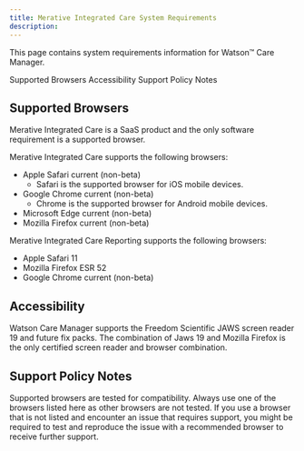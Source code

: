 ```yaml
---
title: Merative Integrated Care System Requirements
description: 
---
```


<PageDescription>

This page contains system requirements information for Watson™ Care Manager.

</PageDescription>

<AnchorLinks>
  <AnchorLink>Supported Browsers</AnchorLink>
  <AnchorLink>Accessibility</AnchorLink>
  <AnchorLink>Support Policy Notes</AnchorLink>
</AnchorLinks>

## Supported Browsers

Merative Integrated Care is a SaaS product and the only software requirement is a supported browser.

Merative Integrated Care supports the following browsers:

* Apple Safari current (non-beta)
  * Safari is the supported browser for iOS mobile devices.
* Google Chrome current (non-beta)
  * Chrome is the supported browser for Android mobile devices.
* Microsoft Edge current (non-beta)
* Mozilla Firefox current (non-beta)

Merative Integrated Care Reporting supports the following browsers:

* Apple Safari 11
* Mozilla Firefox ESR 52
* Google Chrome current (non-beta)

## Accessibility

Watson Care Manager supports the Freedom Scientific JAWS screen reader 19 and future fix packs. The combination of Jaws 19 and Mozilla Firefox is the only certified screen reader and browser combination.

## Support Policy Notes

Supported browsers are tested for compatibility. Always use one of the browsers listed here as other browsers are not tested. If you use a browser that is not listed and encounter an issue that requires support, you might be required to test and reproduce the issue with a recommended browser to receive further support.

